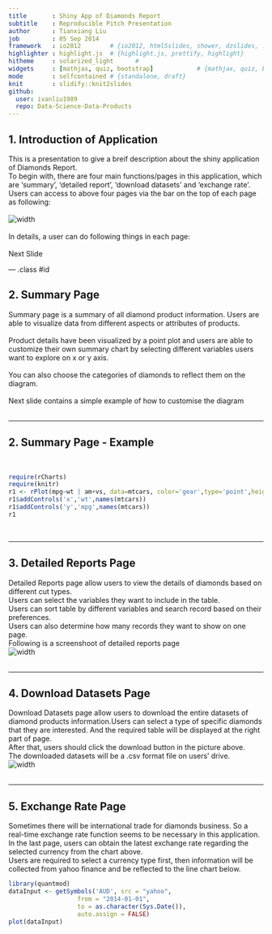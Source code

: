 ```yaml
---
title       : Shiny App of Diamonds Report
subtitle    : Reproducible Pitch Presentation
author      : Tianxiang Liu
job         : 05 Sep 2014
framework   : io2012        # {io2012, html5slides, shower, dzslides, ...}
highlighter : highlight.js  # {highlight.js, prettify, highlight}
hitheme     : solarized_light      # 
widgets     : [mathjax, quiz, bootstrap]            # {mathjax, quiz, bootstrap}
mode        : selfcontained # {standalone, draft}
knit        : slidify::knit2slides
github:
  user: ivanliu1989
  repo: Data-Science-Data-Products
--- 
```


## 1. Introduction of Application
This is a presentation to give a breif description about the shiny application of Diamonds Report.</br>
To begin with, there are four main functions/pages in this application, which are 'summary', 'detailed report', 'download datasets' and 'exchange rate'. </br>
Users can access to above four pages via the bar on the top of each page as following: </br></br>
![width](menu.png)</br></br>
In details, a user can do following things in each page: </br> </br>
Next Slide

--- .class #id 

## 2. Summary Page
Summary page is a summary of all diamond product information. Users are able to visualize data from different aspects or attributes of products. </br></br>
Product details have been visualized by a point plot and users are able to customize their own summary chart by selecting different variables users want to explore on x or y axis.  </br></br>
You can also choose the categories of diamonds to reflect them on the diagram. </br></br>
Next slide contains a simple example of how to customise the diagram </br></br>

---

## 2. Summary Page - Example
</br>
```r
require(rCharts)
require(knitr)
r1 <- rPlot(mpg~wt | am+vs, data=mtcars, color='gear',type='point',height = 400,width = 600,margins = list(left=80,top=40,right=40,bottom=40))
r1$addControls('x','wt',names(mtcars))
r1$addControls('y','mpg',names(mtcars))
r1
```
</br>

---

## 3. Detailed Reports Page
Detailed Reports page allow users to view the details of diamonds based on different cut types.</br>
Users can select the variables they want to include in the table. </br>
Users can sort table by different variables and search record based on their preferences. </br>
Users can also determine how many records they want to show on one page. </br>
Following is a screenshoot of detailed reports page </br>
![width](2.png)</br></br>

---

## 4. Download Datasets Page
Download Datasets page allow users to download the entire datasets of diamond products information.Users can select a type of specific diamonds that they are interested. And the required table will be displayed at the right part of page. </br>
After that, users should click the download button in the picture above. </br>
The downloaded datasets will be a .csv format file on users' drive. </br>
![width](3.png)</br></br>

---

## 5. Exchange Rate Page
Sometimes there will be international trade for diamonds business. So a real-time exchange rate function seems to be necessary in this application.  </br>
In the last page, users can obtain the latest exchange rate regarding the selected currency from the chart above.  </br>
Users are required to select a currency type first, then information will be collected from yahoo finance and be reflected to the line chart below. </br>
```r
library(quantmod)
dataInput <- getSymbols('AUD', src = "yahoo", 
                   from = "2014-01-01",
                   to = as.character(Sys.Date()),
                   auto.assign = FALSE)
plot(dataInput)

```
